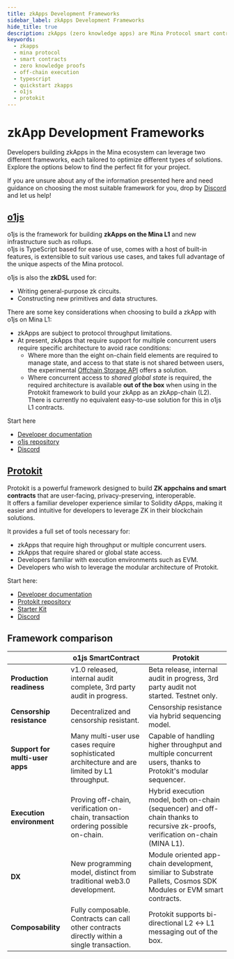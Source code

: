 ```yaml
---
title: zkApps Development Frameworks
sidebar_label: zkApps Development Frameworks
hide_title: true
description: zkApps (zero knowledge apps) are Mina Protocol smart contracts powered by zero knowledge proofs, specifically using zk-SNARKs.
keywords:
  - zkapps
  - mina protocol
  - smart contracts
  - zero knowledge proofs
  - off-chain execution
  - typescript
  - quickstart zkapps
  - o1js
  - protokit
---
```


# zkApp Development Frameworks

Developers building zkApps in the Mina ecosystem can leverage two different frameworks, each tailored to optimize different types of solutions.
Explore the options below to find the perfect fit for your project.

If you are unsure about any of the information presented here and need guidance on choosing the most suitable framework for you, drop by [Discord](https://discord.gg/minaprotocol) and let us help!

## [o1js](/zkapps/o1js)

o1js is the framework for building **zkApps on the Mina L1** and new infrastructure such as rollups.  
o1js is TypeScript based for ease of use, comes with a host of built-in features, is extensible to suit various use cases, and takes full advantage of the unique aspects of the Mina protocol.

o1js is also the **zkDSL** used for:

- Writing general-purpose zk circuits.
- Constructing new primitives and data structures.

There are some key considerations when choosing to build a zkApp with o1js on Mina L1:

- zkApps are subject to protocol throughput limitations.
- At present, zkApps that require support for multiple concurrent users require specific architecture to avoid race conditions:
  - Where more than the eight on-chain field elements are required to manage state, and access to that state is not shared between users, the experimental [Offchain Storage API](/zkapps/writing-a-zkapp/feature-overview/offchain-storage) offers a solution.
  - Where concurrent access to _shared global state_ is required, the required architecture is available **out of the box** when using in the Protokit framework to build your zkApp as an zkApp-chain (L2). There is currently no equivalent easy-to-use solution for this in o1js L1 contracts.

Start here

- [Developer documentation](/zkapps/o1js)
- [o1js repository](https://github.com/o1-labs/o1js)
- [Discord](https://discord.gg/minaprotocol)

## [Protokit](https://protokit.dev/)

Protokit is a powerful framework designed to build **ZK appchains and smart contracts** that are user-facing, privacy-preserving, interoperable.  
It offers a familiar developer experience similar to Solidity dApps, making it easier and intuitive for developers to leverage ZK in their blockchain solutions.

It provides a full set of tools necessary for:

- zkApps that require high throughput or multiple concurrent users.
- zkApps that require shared or global state access.
- Developers familiar with execution environments such as EVM.
- Developers who wish to leverage the modular architecture of Protokit.

Start here:

- [Developer documentation](https://github.com/proto-kit)
- [Protokit repository](https://github.com/proto-kit)
- [Starter Kit](https://github.com/proto-kit/starter-kit)
- [Discord](https://discord.gg/AMGnGAxsKp)

## Framework comparison

|| o1js SmartContract | Protokit |
|--|--|--|
|**Production readiness**|v1.0 released, internal audit complete, 3rd party audit in progress.|Beta release, internal audit in progress, 3rd party audit not started. Testnet only.|
|**Censorship resistance**|Decentralized and censorship resistant.|Censorship resistance via hybrid sequencing model.|
|**Support for multi-user apps**|Many multi-user use cases require sophisticated architecture and are limited by L1 throughput.|Capable of handling higher throughput and multiple concurrent users, thanks to Protokit's modular sequencer.|
|**Execution environment**|Proving off-chain, verification on-chain, transaction ordering possible on-chain.|Hybrid execution model, both on-chain (sequencer) and off-chain thanks to recursive zk-proofs, verification on-chain (MINA L1).|
|**DX**|New programming model, distinct from traditional web3.0 development.|Module oriented app-chain development, similiar to Substrate Pallets, Cosmos SDK Modules or EVM smart contracts.|
|**Composability**|Fully composable. Contracts can call other contracts directly within a single transaction.|Protokit supports bi-directional L2 &harr; L1 messaging out of the box.|
